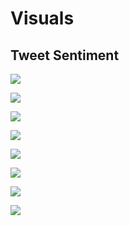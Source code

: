 # Visuals

## Tweet Sentiment

![](rlts.png)

![](pogots.png)

![](rstatsts.png)

![](tgts.png)

![](rlc.png)

![](pogoc.png)

![](rstatsc.png)

![](tgc.png)
